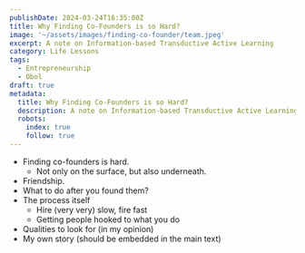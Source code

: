 ```yaml
---
publishDate: 2024-03-24T16:35:00Z
title: Why Finding Co-Founders is so Hard?
image: '~/assets/images/finding-co-founder/team.jpeg'
excerpt: A note on Information-based Transductive Active Learning
category: Life Lessons
tags:
  - Entrepreneurship
  - Obol
draft: true
metadata:
  title: Why Finding Co-Founders is so Hard?
  description: A note on Information-based Transductive Active Learning
  robots:
    index: true
    follow: true
---
```


- Finding co-founders is hard.
  - Not only on the surface, but also underneath.
- Friendship.
- What to do after you found them?
- The process itself
  - Hire (very very) slow, fire fast
  - Getting people hooked to what you do
- Qualities to look for (in my opinion)
- My own story (should be embedded in the main text)
